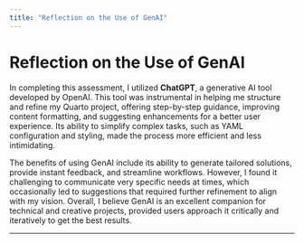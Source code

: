 ```yaml
---
title: "Reflection on the Use of GenAI"
---
```


# Reflection on the Use of GenAI

In completing this assessment, I utilized **ChatGPT**, a generative AI tool developed by OpenAI. This tool was instrumental in helping me structure and refine my Quarto project, offering step-by-step guidance, improving content formatting, and suggesting enhancements for a better user experience. Its ability to simplify complex tasks, such as YAML configuration and styling, made the process more efficient and less intimidating.

The benefits of using GenAI include its ability to generate tailored solutions, provide instant feedback, and streamline workflows. However, I found it challenging to communicate very specific needs at times, which occasionally led to suggestions that required further refinement to align with my vision. Overall, I believe GenAI is an excellent companion for technical and creative projects, provided users approach it critically and iteratively to get the best results.

---

